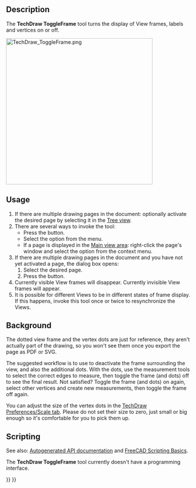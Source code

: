 <languages/>
<translate>

<!--T:15-->
{{Docnav
|[[TechDraw_ShareView|ShareView]]
|[[TechDraw_ProjectShape|ProjectShape]]
|[[TechDraw_Workbench|TechDraw]]
|IconL=TechDraw_ShareView.svg
|IconR=TechDraw_ProjectShape.svg
|IconC=Workbench_TechDraw.svg
}}

<!--T:1-->
{{GuiCommand
|Name=TechDraw ToggleFrame
|MenuLocation=TechDraw → TechDraw Views → Turn View Frames On/Off
|Workbenches=[[TechDraw_Workbench|TechDraw]]
|SeeAlso=[[TechDraw_View|TechDraw View]]
}}

==Description== <!--T:2-->

<!--T:8-->
The '''TechDraw ToggleFrame''' tool turns the display of View frames, labels and vertices on or off.

</translate>
[[Image:TechDraw_ToggleFrame.png|400px]]
<translate>
<!--T:9-->
{{Caption|View of the solid projection with frames turned on and turned off}}

==Usage== <!--T:3-->

<!--T:10-->
# If there are multiple drawing pages in the document: optionally activate the desired page by selecting it in the [[Tree_view|Tree view]].
# There are several ways to invoke the tool:
#* Press the {{Button|[[Image:TechDraw_ToggleFrame.svg|16px]] [[TechDraw_ToggleFrame|Turn View Frames On/Off]]}} button.
#* Select the {{MenuCommand|TechDraw → TechDraw Views → [[Image:TechDraw_ToggleFrame.svg|16px]] Turn View Frames On/Off}} option from the menu.
#* If a page is displayed in the [[Main_view_area|Main view area]]: right-click the page's window and select the {{MenuCommand|Toggle Frames}} option from the context menu.
# If there are multiple drawing pages in the document and you have not yet activated a page, the {{MenuCommand|Page Chooser}} dialog box opens:
## Select the desired page.
## Press the {{Button|OK}} button.
# Currently visible View frames will disappear. Currently invisible View frames will appear.
# It is possible for different Views to be in different states of frame display. If this happens, invoke this tool once or twice to resynchronize the Views.

== Background == <!--T:17-->


<!--T:18-->
The dotted view frame and the vertex dots are just for reference, they aren't actually part of the drawing, so you won't see them once you export the page as PDF or SVG.

<!--T:19-->
The suggested workflow is to use {{Button|[[Image:TechDraw_ToggleFrame.svg|16px]] [[TechDraw_ToggleFrame|Turn View Frames On/Off]]}} to deactivate the frame surrounding the view, and also the additional dots. With the dots, use the measurement tools to select the correct edges to measure, then toggle the frame (and dots) off to see the final result. Not satisfied? Toggle the frame (and dots) on again, select other vertices and create new measurements, then toggle the frame off again.

<!--T:20-->
You can adjust the size of the vertex dots in the [[TechDraw_Preferences#Scale|TechDraw Preferences/Scale tab]]. Please do not set their size to zero, just small or big enough so it's comfortable for you to pick them up.

==Scripting== <!--T:6-->

<!--T:11-->
See also: [https://freecad.github.io/SourceDoc/ Autogenerated API documentation] and [[FreeCAD_Scripting_Basics|FreeCAD Scripting Basics]].

<!--T:12-->
The '''TechDraw ToggleFrame''' tool currently doesn't have a programming interface.


<!--T:16-->
{{Docnav
|[[TechDraw_ShareView|ShareView]]
|[[TechDraw_ProjectShape|ProjectShape]]
|[[TechDraw_Workbench|TechDraw]]
|IconL=TechDraw_ShareView.svg
|IconR=TechDraw_ProjectShape.svg
|IconC=Workbench_TechDraw.svg
}}

</translate>
{{TechDraw_Tools_navi{{#translation:}}}}
{{Userdocnavi{{#translation:}}}}